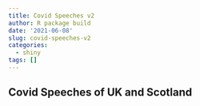 ```yaml
---
title: Covid Speeches v2
author: R package build
date: '2021-06-08'
slug: covid-speeches-v2
categories:
  - shiny
tags: []
---
```


## Covid Speeches of UK and Scotland


